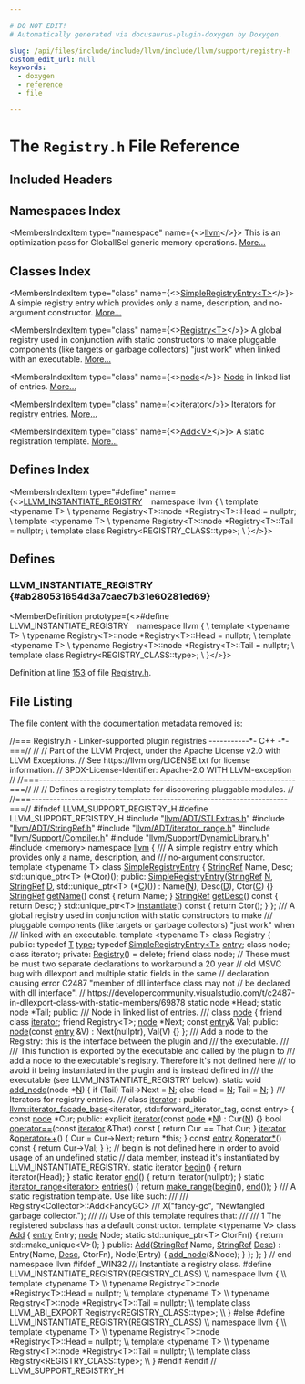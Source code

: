 ```yaml
---

# DO NOT EDIT!
# Automatically generated via docusaurus-plugin-doxygen by Doxygen.

slug: /api/files/include/include/llvm/include/llvm/support/registry-h
custom_edit_url: null
keywords:
  - doxygen
  - reference
  - file

---
```





# The `Registry.h` File Reference

<DoxygenPage pluginConfig={pluginConfig}>



## Included Headers

<IncludesList>
<IncludesListItem
  filePath="llvm/ADT/STLExtras.h"
  permalink="/docs/api/files/include/include/llvm/include/llvm/adt/stlextras-h"
  isLocal="true" />
<IncludesListItem
  filePath="llvm/ADT/StringRef.h"
  permalink="/docs/api/files/include/include/llvm/include/llvm/adt/stringref-h"
  isLocal="true" />
<IncludesListItem
  filePath="llvm/ADT/iterator_range.h"
  permalink="/docs/api/files/include/include/llvm/include/llvm/adt/iterator-range-h"
  isLocal="true" />
<IncludesListItem
  filePath="llvm/Support/Compiler.h"
  permalink="/docs/api/files/include/include/llvm/include/llvm/support/compiler-h"
  isLocal="true" />
<IncludesListItem
  filePath="llvm/Support/DynamicLibrary.h"
  permalink="/docs/api/files/include/include/llvm/include/llvm/support/dynamiclibrary-h"
  isLocal="true" />
<IncludesListItem
  filePath="memory"
  permalink=""
  isLocal="false" />
</IncludesList>

## Namespaces Index

<MembersIndex>

<MembersIndexItem
  type="namespace"
  name={<><a href="/docs/api/namespaces/llvm">llvm</a></>}>
This is an optimization pass for GlobalISel generic memory operations. <a href="/docs/api/namespaces/llvm/#details">More...</a>
</MembersIndexItem>

</MembersIndex>

## Classes Index

<MembersIndex>

<MembersIndexItem
  type="class"
  name={<><a href="/docs/api/classes/llvm/simpleregistryentry">SimpleRegistryEntry&lt;T&gt;</a></>}>
A simple registry entry which provides only a name, description, and no-argument constructor. <a href="/docs/api/classes/llvm/simpleregistryentry/#details">More...</a>
</MembersIndexItem>

<MembersIndexItem
  type="class"
  name={<><a href="/docs/api/classes/llvm/registry">Registry&lt;T&gt;</a></>}>
A global registry used in conjunction with static constructors to make pluggable components (like targets or garbage collectors) &quot;just work&quot; when linked with an executable. <a href="/docs/api/classes/llvm/registry/#details">More...</a>
</MembersIndexItem>

<MembersIndexItem
  type="class"
  name={<><a href="/docs/api/classes/llvm/registry/node">node</a></>}>
<a href="/docs/api/classes/node">Node</a> in linked list of entries. <a href="/docs/api/classes/llvm/registry/node/#details">More...</a>
</MembersIndexItem>

<MembersIndexItem
  type="class"
  name={<><a href="/docs/api/classes/llvm/registry/iterator">iterator</a></>}>
Iterators for registry entries. <a href="/docs/api/classes/llvm/registry/iterator/#details">More...</a>
</MembersIndexItem>

<MembersIndexItem
  type="class"
  name={<><a href="/docs/api/classes/llvm/registry/add">Add&lt;V&gt;</a></>}>
A static registration template. <a href="/docs/api/classes/llvm/registry/add/#details">More...</a>
</MembersIndexItem>

</MembersIndex>

## Defines Index

<MembersIndex>

<MembersIndexItem
  type="#define"
  name={<><a href="#ab280531654d3a7caec7b31e60281ed69">LLVM&#95;INSTANTIATE&#95;REGISTRY</a>&nbsp;&nbsp;&nbsp;  namespace llvm &#123;                                                             \\
  template &lt;typename T&gt;                                                        \\
  typename Registry&lt;T&gt;::node &#42;Registry&lt;T&gt;::Head = nullptr;                     \\
  template &lt;typename T&gt;                                                        \\
  typename Registry&lt;T&gt;::node &#42;Registry&lt;T&gt;::Tail = nullptr;                     \\
  template class Registry&lt;REGISTRY&#95;CLASS::type&gt;;                               \\
  &#125;</>}>
</MembersIndexItem>

</MembersIndex>


<SectionDefinition>

## Defines

### LLVM&#95;INSTANTIATE&#95;REGISTRY {#ab280531654d3a7caec7b31e60281ed69}

<MemberDefinition
  prototype={<>#define LLVM&#95;INSTANTIATE&#95;REGISTRY&nbsp;&nbsp;&nbsp;  namespace llvm &#123;                                                             \\
  template &lt;typename T&gt;                                                        \\
  typename Registry&lt;T&gt;::node &#42;Registry&lt;T&gt;::Head = nullptr;                     \\
  template &lt;typename T&gt;                                                        \\
  typename Registry&lt;T&gt;::node &#42;Registry&lt;T&gt;::Tail = nullptr;                     \\
  template class Registry&lt;REGISTRY&#95;CLASS::type&gt;;                               \\
  &#125;</>}>

Definition at line <a href="#l00153">153</a> of file <a href="/docs/api/files/include/include/llvm/include/llvm/support/registry-h">Registry.h</a>.
</MemberDefinition>

</SectionDefinition>

## File Listing

The file content with the documentation metadata removed is:

<ProgramListing>

<Link id="l00001" /><CodeLine lineNumber="1"><Highlight kind="comment">//=== Registry.h - Linker-supported plugin registries -----------&#42;- C++ -&#42;-===//</Highlight><Highlight kind="normal"></Highlight></CodeLine>
<Link id="l00002" /><CodeLine lineNumber="2"><Highlight kind="normal"></Highlight><Highlight kind="comment">//</Highlight><Highlight kind="normal"></Highlight></CodeLine>
<Link id="l00003" /><CodeLine lineNumber="3"><Highlight kind="normal"></Highlight><Highlight kind="comment">// Part of the LLVM Project, under the Apache License v2.0 with LLVM Exceptions.</Highlight><Highlight kind="normal"></Highlight></CodeLine>
<Link id="l00004" /><CodeLine lineNumber="4"><Highlight kind="normal"></Highlight><Highlight kind="comment">// See https://llvm.org/LICENSE.txt for license information.</Highlight><Highlight kind="normal"></Highlight></CodeLine>
<Link id="l00005" /><CodeLine lineNumber="5"><Highlight kind="normal"></Highlight><Highlight kind="comment">// SPDX-License-Identifier: Apache-2.0 WITH LLVM-exception</Highlight><Highlight kind="normal"></Highlight></CodeLine>
<Link id="l00006" /><CodeLine lineNumber="6"><Highlight kind="normal"></Highlight><Highlight kind="comment">//</Highlight><Highlight kind="normal"></Highlight></CodeLine>
<Link id="l00007" /><CodeLine lineNumber="7"><Highlight kind="normal"></Highlight><Highlight kind="comment">//===----------------------------------------------------------------------===//</Highlight><Highlight kind="normal"></Highlight></CodeLine>
<Link id="l00008" /><CodeLine lineNumber="8"><Highlight kind="normal"></Highlight><Highlight kind="comment">//</Highlight><Highlight kind="normal"></Highlight></CodeLine>
<Link id="l00009" /><CodeLine lineNumber="9"><Highlight kind="normal"></Highlight><Highlight kind="comment">// Defines a registry template for discovering pluggable modules.</Highlight><Highlight kind="normal"></Highlight></CodeLine>
<Link id="l00010" /><CodeLine lineNumber="10"><Highlight kind="normal"></Highlight><Highlight kind="comment">//</Highlight><Highlight kind="normal"></Highlight></CodeLine>
<Link id="l00011" /><CodeLine lineNumber="11"><Highlight kind="normal"></Highlight><Highlight kind="comment">//===----------------------------------------------------------------------===//</Highlight><Highlight kind="normal"></Highlight></CodeLine>
<Link id="l00012" /><CodeLine lineNumber="12"><Highlight kind="normal"></Highlight></CodeLine>
<Link id="l00013" /><CodeLine lineNumber="13"><Highlight kind="normal"></Highlight><Highlight kind="preprocessor">#ifndef LLVM&#95;SUPPORT&#95;REGISTRY&#95;H</Highlight><Highlight kind="normal"></Highlight></CodeLine>
<Link id="l00014" /><CodeLine lineNumber="14"><Highlight kind="normal"></Highlight><Highlight kind="preprocessor">#define LLVM&#95;SUPPORT&#95;REGISTRY&#95;H</Highlight><Highlight kind="normal"></Highlight></CodeLine>
<Link id="l00015" /><CodeLine lineNumber="15"><Highlight kind="normal"></Highlight></CodeLine>
<Link id="l00016" /><CodeLine lineNumber="16"><Highlight kind="normal"></Highlight><Highlight kind="preprocessor">#include &quot;<a href="/docs/api/files/include/include/llvm/include/llvm/adt/stlextras-h">llvm/ADT/STLExtras.h</a>&quot;</Highlight><Highlight kind="normal"></Highlight></CodeLine>
<Link id="l00017" /><CodeLine lineNumber="17"><Highlight kind="normal"></Highlight><Highlight kind="preprocessor">#include &quot;<a href="/docs/api/files/include/include/llvm/include/llvm/adt/stringref-h">llvm/ADT/StringRef.h</a>&quot;</Highlight><Highlight kind="normal"></Highlight></CodeLine>
<Link id="l00018" /><CodeLine lineNumber="18"><Highlight kind="normal"></Highlight><Highlight kind="preprocessor">#include &quot;<a href="/docs/api/files/include/include/llvm/include/llvm/adt/iterator-range-h">llvm/ADT/iterator&#95;range.h</a>&quot;</Highlight><Highlight kind="normal"></Highlight></CodeLine>
<Link id="l00019" /><CodeLine lineNumber="19"><Highlight kind="normal"></Highlight><Highlight kind="preprocessor">#include &quot;<a href="/docs/api/files/include/include/llvm/include/llvm/support/compiler-h">llvm/Support/Compiler.h</a>&quot;</Highlight><Highlight kind="normal"></Highlight></CodeLine>
<Link id="l00020" /><CodeLine lineNumber="20"><Highlight kind="normal"></Highlight><Highlight kind="preprocessor">#include &quot;<a href="/docs/api/files/include/include/llvm/include/llvm/support/dynamiclibrary-h">llvm/Support/DynamicLibrary.h</a>&quot;</Highlight><Highlight kind="normal"></Highlight></CodeLine>
<Link id="l00021" /><CodeLine lineNumber="21"><Highlight kind="normal"></Highlight><Highlight kind="preprocessor">#include &lt;memory&gt;</Highlight><Highlight kind="normal"></Highlight></CodeLine>
<Link id="l00022" /><CodeLine lineNumber="22"><Highlight kind="normal"></Highlight></CodeLine>
<Link id="l00023" /><CodeLine lineNumber="23"><Highlight kind="normal"></Highlight><Highlight kind="keyword">namespace </Highlight><Highlight kind="normal"><a href="/docs/api/namespaces/llvm">llvm</a> &#123;</Highlight><Highlight kind="comment"></Highlight></CodeLine>
<Link id="l00024" /><CodeLine lineNumber="24"><Highlight kind="comment">  /// A simple registry entry which provides only a name, description, and</Highlight></CodeLine>
<Link id="l00025" /><CodeLine lineNumber="25"><Highlight kind="comment">  /// no-argument constructor.</Highlight><Highlight kind="normal"></Highlight></CodeLine>
<Link id="l00026" /><CodeLine lineNumber="26"><Highlight kind="normal">  </Highlight><Highlight kind="keyword">template</Highlight><Highlight kind="normal"> &lt;</Highlight><Highlight kind="keyword">typename</Highlight><Highlight kind="normal"> T&gt;</Highlight></CodeLine>
<Link id="l00027" /><CodeLine lineNumber="27" lineLink="/docs/api/classes/llvm/simpleregistryentry"><Highlight kind="normal">  </Highlight><Highlight kind="keyword">class </Highlight><Highlight kind="normal"><a href="/docs/api/classes/llvm/simpleregistryentry/#a25f610c8dca629b40948f9c13adea575">SimpleRegistryEntry</a> &#123;</Highlight></CodeLine>
<Link id="l00028" /><CodeLine lineNumber="28"><Highlight kind="normal">    <a href="/docs/api/classes/llvm/stringref">StringRef</a> Name, Desc;</Highlight></CodeLine>
<Link id="l00029" /><CodeLine lineNumber="29"><Highlight kind="normal">    std::unique&#95;ptr&lt;T&gt; (&#42;Ctor)();</Highlight></CodeLine>
<Link id="l00030" /><CodeLine lineNumber="30"><Highlight kind="normal"></Highlight></CodeLine>
<Link id="l00031" /><CodeLine lineNumber="31"><Highlight kind="normal">  </Highlight><Highlight kind="keyword">public</Highlight><Highlight kind="normal">:</Highlight></CodeLine>
<Link id="l00032" /><CodeLine lineNumber="32" lineLink="/docs/api/classes/llvm/simpleregistryentry/#a25f610c8dca629b40948f9c13adea575"><Highlight kind="normal">    <a href="/docs/api/classes/llvm/simpleregistryentry/#a25f610c8dca629b40948f9c13adea575">SimpleRegistryEntry</a>(<a href="/docs/api/classes/llvm/stringref">StringRef</a> <a href="/docs/api/files/lib/lib/support/regcomp-c/#a0240ac851181b84ac374872dc5434ee4">N</a>, <a href="/docs/api/classes/llvm/stringref">StringRef</a> <a href="/docs/api/files/lib/lib/ir/builtingcs-cpp/#a6a9f043784cf87001c84980afa76da82">D</a>, std::unique&#95;ptr&lt;T&gt; (&#42;<a href="/docs/api/namespaces/llvm/callingconv/#ac6aa1387c4375260e2468eb5a77fdb4cafd841a49aec1539bc88abc8ff9e170fb">C</a>)())</Highlight></CodeLine>
<Link id="l00033" /><CodeLine lineNumber="33"><Highlight kind="normal">        : Name(<a href="/docs/api/files/lib/lib/support/regcomp-c/#a0240ac851181b84ac374872dc5434ee4">N</a>), Desc(<a href="/docs/api/files/lib/lib/ir/builtingcs-cpp/#a6a9f043784cf87001c84980afa76da82">D</a>), Ctor(<a href="/docs/api/namespaces/llvm/callingconv/#ac6aa1387c4375260e2468eb5a77fdb4cafd841a49aec1539bc88abc8ff9e170fb">C</a>) &#123;&#125;</Highlight></CodeLine>
<Link id="l00034" /><CodeLine lineNumber="34"><Highlight kind="normal"></Highlight></CodeLine>
<Link id="l00035" /><CodeLine lineNumber="35" lineLink="/docs/api/classes/llvm/simpleregistryentry/#a6c78e96b5a34fccbbc2612ce36839761"><Highlight kind="normal">    <a href="/docs/api/classes/llvm/stringref">StringRef</a> <a href="/docs/api/classes/llvm/simpleregistryentry/#a6c78e96b5a34fccbbc2612ce36839761">getName</a>()</Highlight><Highlight kind="keyword"> const </Highlight><Highlight kind="normal">&#123; </Highlight><Highlight kind="keywordflow">return</Highlight><Highlight kind="normal"> Name; &#125;</Highlight></CodeLine>
<Link id="l00036" /><CodeLine lineNumber="36" lineLink="/docs/api/classes/llvm/simpleregistryentry/#a73a2d7d50ed1ffb3d666796555ffae92"><Highlight kind="normal">    <a href="/docs/api/classes/llvm/stringref">StringRef</a> <a href="/docs/api/classes/llvm/simpleregistryentry/#a73a2d7d50ed1ffb3d666796555ffae92">getDesc</a>()</Highlight><Highlight kind="keyword"> const </Highlight><Highlight kind="normal">&#123; </Highlight><Highlight kind="keywordflow">return</Highlight><Highlight kind="normal"> Desc; &#125;</Highlight></CodeLine>
<Link id="l00037" /><CodeLine lineNumber="37" lineLink="/docs/api/classes/llvm/simpleregistryentry/#ae58b7ae4282411dac6873a945485e42b"><Highlight kind="normal">    std::unique&#95;ptr&lt;T&gt; <a href="/docs/api/classes/llvm/simpleregistryentry/#ae58b7ae4282411dac6873a945485e42b">instantiate</a>()</Highlight><Highlight kind="keyword"> const </Highlight><Highlight kind="normal">&#123; </Highlight><Highlight kind="keywordflow">return</Highlight><Highlight kind="normal"> Ctor(); &#125;</Highlight></CodeLine>
<Link id="l00038" /><CodeLine lineNumber="38"><Highlight kind="normal">  &#125;;</Highlight></CodeLine>
<Link id="l00039" /><CodeLine lineNumber="39"><Highlight kind="normal"></Highlight><Highlight kind="comment"></Highlight></CodeLine>
<Link id="l00040" /><CodeLine lineNumber="40"><Highlight kind="comment">  /// A global registry used in conjunction with static constructors to make</Highlight></CodeLine>
<Link id="l00041" /><CodeLine lineNumber="41"><Highlight kind="comment">  /// pluggable components (like targets or garbage collectors) &quot;just work&quot; when</Highlight></CodeLine>
<Link id="l00042" /><CodeLine lineNumber="42"><Highlight kind="comment">  /// linked with an executable.</Highlight><Highlight kind="normal"></Highlight></CodeLine>
<Link id="l00043" /><CodeLine lineNumber="43"><Highlight kind="normal">  </Highlight><Highlight kind="keyword">template</Highlight><Highlight kind="normal"> &lt;</Highlight><Highlight kind="keyword">typename</Highlight><Highlight kind="normal"> T&gt;</Highlight></CodeLine>
<Link id="l00044" /><CodeLine lineNumber="44" lineLink="/docs/api/classes/llvm/registry"><Highlight kind="normal">  </Highlight><Highlight kind="keyword">class </Highlight><Highlight kind="normal">Registry &#123;</Highlight></CodeLine>
<Link id="l00045" /><CodeLine lineNumber="45"><Highlight kind="normal">  </Highlight><Highlight kind="keyword">public</Highlight><Highlight kind="normal">:</Highlight></CodeLine>
<Link id="l00046" /><CodeLine lineNumber="46" lineLink="/docs/api/classes/llvm/registry/#a0da0748c54098b9cb3566f617c02d034"><Highlight kind="normal">    </Highlight><Highlight kind="keyword">typedef</Highlight><Highlight kind="normal"> <a href="/docs/api/files/lib/lib/target/lib/target/mips/mips16isellowering-cpp/#a0acb682b8260ab1c60b918599864e2e5">T</a> <a href="/docs/api/classes/llvm/registry/#a0da0748c54098b9cb3566f617c02d034">type</a>;</Highlight></CodeLine>
<Link id="l00047" /><CodeLine lineNumber="47" lineLink="/docs/api/classes/llvm/registry/#a5cf8a70111ae2d0371e21ea59ed6ecd6"><Highlight kind="normal">    </Highlight><Highlight kind="keyword">typedef</Highlight><Highlight kind="normal"> <a href="/docs/api/classes/llvm/simpleregistryentry">SimpleRegistryEntry&lt;T&gt;</a> <a href="/docs/api/classes/llvm/registry/#a5cf8a70111ae2d0371e21ea59ed6ecd6">entry</a>;</Highlight></CodeLine>
<Link id="l00048" /><CodeLine lineNumber="48"><Highlight kind="normal"></Highlight></CodeLine>
<Link id="l00049" /><CodeLine lineNumber="49"><Highlight kind="normal">    </Highlight><Highlight kind="keyword">class </Highlight><Highlight kind="normal">node;</Highlight></CodeLine>
<Link id="l00050" /><CodeLine lineNumber="50"><Highlight kind="normal">    </Highlight><Highlight kind="keyword">class </Highlight><Highlight kind="normal">iterator;</Highlight></CodeLine>
<Link id="l00051" /><CodeLine lineNumber="51"><Highlight kind="normal"></Highlight></CodeLine>
<Link id="l00052" /><CodeLine lineNumber="52"><Highlight kind="normal">  </Highlight><Highlight kind="keyword">private</Highlight><Highlight kind="normal">:</Highlight></CodeLine>
<Link id="l00053" /><CodeLine lineNumber="53"><Highlight kind="normal">    <a href="/docs/api/namespaces/llvm/#aca4a25208bf939668b7735da53221107">Registry</a>() = </Highlight><Highlight kind="keyword">delete</Highlight><Highlight kind="normal">;</Highlight></CodeLine>
<Link id="l00054" /><CodeLine lineNumber="54"><Highlight kind="normal"></Highlight></CodeLine>
<Link id="l00055" /><CodeLine lineNumber="55" lineLink="/docs/api/classes/llvm/registry/#a3700a7180235e9a28534b15d5922de12"><Highlight kind="normal">    </Highlight><Highlight kind="keyword">friend</Highlight><Highlight kind="normal"> </Highlight><Highlight kind="keyword">class </Highlight><Highlight kind="normal">node;</Highlight></CodeLine>
<Link id="l00056" /><CodeLine lineNumber="56"><Highlight kind="normal">    </Highlight><Highlight kind="comment">// These must be must two separate declarations to workaround a 20 year</Highlight><Highlight kind="normal"></Highlight></CodeLine>
<Link id="l00057" /><CodeLine lineNumber="57"><Highlight kind="normal">    </Highlight><Highlight kind="comment">// old MSVC bug with dllexport and multiple static fields in the same</Highlight><Highlight kind="normal"></Highlight></CodeLine>
<Link id="l00058" /><CodeLine lineNumber="58"><Highlight kind="normal">    </Highlight><Highlight kind="comment">// declaration causing error C2487 &quot;member of dll interface class may not</Highlight><Highlight kind="normal"></Highlight></CodeLine>
<Link id="l00059" /><CodeLine lineNumber="59"><Highlight kind="normal">    </Highlight><Highlight kind="comment">// be declared with dll interface&quot;.</Highlight><Highlight kind="normal"></Highlight></CodeLine>
<Link id="l00060" /><CodeLine lineNumber="60"><Highlight kind="normal">    </Highlight><Highlight kind="comment">// https://developercommunity.visualstudio.com/t/c2487-in-dllexport-class-with-static-members/69878</Highlight><Highlight kind="normal"></Highlight></CodeLine>
<Link id="l00061" /><CodeLine lineNumber="61"><Highlight kind="normal">    </Highlight><Highlight kind="keyword">static</Highlight><Highlight kind="normal"> node &#42;Head;</Highlight></CodeLine>
<Link id="l00062" /><CodeLine lineNumber="62"><Highlight kind="normal">    </Highlight><Highlight kind="keyword">static</Highlight><Highlight kind="normal"> node &#42;Tail;</Highlight></CodeLine>
<Link id="l00063" /><CodeLine lineNumber="63"><Highlight kind="normal"></Highlight></CodeLine>
<Link id="l00064" /><CodeLine lineNumber="64"><Highlight kind="normal">  </Highlight><Highlight kind="keyword">public</Highlight><Highlight kind="normal">:</Highlight><Highlight kind="comment"></Highlight></CodeLine>
<Link id="l00065" /><CodeLine lineNumber="65"><Highlight kind="comment">    /// Node in linked list of entries.</Highlight></CodeLine>
<Link id="l00066" /><CodeLine lineNumber="66"><Highlight kind="comment">    ///</Highlight><Highlight kind="normal"></Highlight></CodeLine>
<Link id="l00067" /><CodeLine lineNumber="67" lineLink="/docs/api/classes/llvm/registry/node"><Highlight kind="normal">    </Highlight><Highlight kind="keyword">class </Highlight><Highlight kind="normal"><a href="/docs/api/classes/llvm/registry/node/#a91f54c295650da39b86bcb7a82bdc598">node</a> &#123;</Highlight></CodeLine>
<Link id="l00068" /><CodeLine lineNumber="68" lineLink="/docs/api/classes/llvm/registry/node/#a67171474c4da6cc8efe0c7fafefd2b2d"><Highlight kind="normal">      </Highlight><Highlight kind="keyword">friend</Highlight><Highlight kind="normal"> </Highlight><Highlight kind="keyword">class </Highlight><Highlight kind="normal"><a href="/docs/api/classes/llvm/registry/node/#a67171474c4da6cc8efe0c7fafefd2b2d">iterator</a>;</Highlight></CodeLine>
<Link id="l00069" /><CodeLine lineNumber="69"><Highlight kind="normal">      </Highlight><Highlight kind="keyword">friend</Highlight><Highlight kind="normal"> Registry&lt;T&gt;;</Highlight></CodeLine>
<Link id="l00070" /><CodeLine lineNumber="70"><Highlight kind="normal"></Highlight></CodeLine>
<Link id="l00071" /><CodeLine lineNumber="71"><Highlight kind="normal">      <a href="/docs/api/classes/llvm/registry/node/#a91f54c295650da39b86bcb7a82bdc598">node</a> &#42;Next;</Highlight></CodeLine>
<Link id="l00072" /><CodeLine lineNumber="72"><Highlight kind="normal">      </Highlight><Highlight kind="keyword">const</Highlight><Highlight kind="normal"> <a href="/docs/api/classes/llvm/registry/#a5cf8a70111ae2d0371e21ea59ed6ecd6">entry</a>&amp; Val;</Highlight></CodeLine>
<Link id="l00073" /><CodeLine lineNumber="73"><Highlight kind="normal"></Highlight></CodeLine>
<Link id="l00074" /><CodeLine lineNumber="74"><Highlight kind="normal">    </Highlight><Highlight kind="keyword">public</Highlight><Highlight kind="normal">:</Highlight></CodeLine>
<Link id="l00075" /><CodeLine lineNumber="75" lineLink="/docs/api/classes/llvm/registry/node/#a91f54c295650da39b86bcb7a82bdc598"><Highlight kind="normal">      <a href="/docs/api/classes/llvm/registry/node/#a91f54c295650da39b86bcb7a82bdc598">node</a>(</Highlight><Highlight kind="keyword">const</Highlight><Highlight kind="normal"> <a href="/docs/api/classes/llvm/registry/#a5cf8a70111ae2d0371e21ea59ed6ecd6">entry</a> &amp;V) : Next(nullptr), Val(V) &#123;&#125;</Highlight></CodeLine>
<Link id="l00076" /><CodeLine lineNumber="76"><Highlight kind="normal">    &#125;;</Highlight></CodeLine>
<Link id="l00077" /><CodeLine lineNumber="77"><Highlight kind="normal"></Highlight><Highlight kind="comment"></Highlight></CodeLine>
<Link id="l00078" /><CodeLine lineNumber="78"><Highlight kind="comment">    /// Add a node to the Registry: this is the interface between the plugin and</Highlight></CodeLine>
<Link id="l00079" /><CodeLine lineNumber="79"><Highlight kind="comment">    /// the executable.</Highlight></CodeLine>
<Link id="l00080" /><CodeLine lineNumber="80"><Highlight kind="comment">    ///</Highlight></CodeLine>
<Link id="l00081" /><CodeLine lineNumber="81"><Highlight kind="comment">    /// This function is exported by the executable and called by the plugin to</Highlight></CodeLine>
<Link id="l00082" /><CodeLine lineNumber="82"><Highlight kind="comment">    /// add a node to the executable&#39;s registry. Therefore it&#39;s not defined here</Highlight></CodeLine>
<Link id="l00083" /><CodeLine lineNumber="83"><Highlight kind="comment">    /// to avoid it being instantiated in the plugin and is instead defined in</Highlight></CodeLine>
<Link id="l00084" /><CodeLine lineNumber="84"><Highlight kind="comment">    /// the executable (see LLVM&#95;INSTANTIATE&#95;REGISTRY below).</Highlight><Highlight kind="normal"></Highlight></CodeLine>
<Link id="l00085" /><CodeLine lineNumber="85" lineLink="/docs/api/classes/llvm/registry/#af1684cbe4fb121267dd3ae2f222f5086"><Highlight kind="normal">    </Highlight><Highlight kind="keyword">static</Highlight><Highlight kind="normal"> </Highlight><Highlight kind="keywordtype">void</Highlight><Highlight kind="normal"> <a href="/docs/api/classes/llvm/registry/#af1684cbe4fb121267dd3ae2f222f5086">add&#95;node</a>(node &#42;<a href="/docs/api/files/lib/lib/support/regcomp-c/#a0240ac851181b84ac374872dc5434ee4">N</a>) &#123;</Highlight></CodeLine>
<Link id="l00086" /><CodeLine lineNumber="86"><Highlight kind="normal">      </Highlight><Highlight kind="keywordflow">if</Highlight><Highlight kind="normal"> (Tail)</Highlight></CodeLine>
<Link id="l00087" /><CodeLine lineNumber="87"><Highlight kind="normal">        Tail-&gt;Next = <a href="/docs/api/files/lib/lib/support/regcomp-c/#a0240ac851181b84ac374872dc5434ee4">N</a>;</Highlight></CodeLine>
<Link id="l00088" /><CodeLine lineNumber="88"><Highlight kind="normal">      </Highlight><Highlight kind="keywordflow">else</Highlight><Highlight kind="normal"></Highlight></CodeLine>
<Link id="l00089" /><CodeLine lineNumber="89"><Highlight kind="normal">        Head = <a href="/docs/api/files/lib/lib/support/regcomp-c/#a0240ac851181b84ac374872dc5434ee4">N</a>;</Highlight></CodeLine>
<Link id="l00090" /><CodeLine lineNumber="90"><Highlight kind="normal">      Tail = <a href="/docs/api/files/lib/lib/support/regcomp-c/#a0240ac851181b84ac374872dc5434ee4">N</a>;</Highlight></CodeLine>
<Link id="l00091" /><CodeLine lineNumber="91"><Highlight kind="normal">    &#125;</Highlight></CodeLine>
<Link id="l00092" /><CodeLine lineNumber="92"><Highlight kind="normal"></Highlight><Highlight kind="comment"></Highlight></CodeLine>
<Link id="l00093" /><CodeLine lineNumber="93"><Highlight kind="comment">    /// Iterators for registry entries.</Highlight></CodeLine>
<Link id="l00094" /><CodeLine lineNumber="94"><Highlight kind="comment">    ///</Highlight><Highlight kind="normal"></Highlight></CodeLine>
<Link id="l00095" /><CodeLine lineNumber="95" lineLink="/docs/api/classes/llvm/registry/iterator"><Highlight kind="normal">    </Highlight><Highlight kind="keyword">class </Highlight><Highlight kind="normal"><a href="/docs/api/classes/llvm/registry/iterator/#a7976112942726ac39e40f2b92e43504a">iterator</a></Highlight></CodeLine>
<Link id="l00096" /><CodeLine lineNumber="96"><Highlight kind="normal">        : </Highlight><Highlight kind="keyword">public</Highlight><Highlight kind="normal"> <a href="/docs/api/classes/llvm/iterator-facade-base">llvm::iterator&#95;facade&#95;base</a>&lt;iterator, std::forward&#95;iterator&#95;tag,</Highlight></CodeLine>
<Link id="l00097" /><CodeLine lineNumber="97"><Highlight kind="normal">                                            const entry&gt; &#123;</Highlight></CodeLine>
<Link id="l00098" /><CodeLine lineNumber="98"><Highlight kind="normal">      </Highlight><Highlight kind="keyword">const</Highlight><Highlight kind="normal"> <a href="/docs/api/classes/llvm/registry/node">node</a> &#42;Cur;</Highlight></CodeLine>
<Link id="l00099" /><CodeLine lineNumber="99"><Highlight kind="normal"></Highlight></CodeLine>
<Link id="l00100" /><CodeLine lineNumber="100"><Highlight kind="normal">    </Highlight><Highlight kind="keyword">public</Highlight><Highlight kind="normal">:</Highlight></CodeLine>
<Link id="l00101" /><CodeLine lineNumber="101" lineLink="/docs/api/classes/llvm/registry/iterator/#a7976112942726ac39e40f2b92e43504a"><Highlight kind="normal">      </Highlight><Highlight kind="keyword">explicit</Highlight><Highlight kind="normal"> <a href="/docs/api/classes/llvm/registry/iterator/#a7976112942726ac39e40f2b92e43504a">iterator</a>(</Highlight><Highlight kind="keyword">const</Highlight><Highlight kind="normal"> <a href="/docs/api/classes/llvm/registry/node">node</a> &#42;<a href="/docs/api/files/lib/lib/support/regcomp-c/#a0240ac851181b84ac374872dc5434ee4">N</a>) : Cur(<a href="/docs/api/files/lib/lib/support/regcomp-c/#a0240ac851181b84ac374872dc5434ee4">N</a>) &#123;&#125;</Highlight></CodeLine>
<Link id="l00102" /><CodeLine lineNumber="102"><Highlight kind="normal"></Highlight></CodeLine>
<Link id="l00103" /><CodeLine lineNumber="103" lineLink="/docs/api/classes/llvm/registry/iterator/#ad1e72af18503fe2a96a4559534a5416f"><Highlight kind="normal">      </Highlight><Highlight kind="keywordtype">bool</Highlight><Highlight kind="normal"> <a href="/docs/api/classes/llvm/registry/iterator/#ad1e72af18503fe2a96a4559534a5416f">operator==</a>(</Highlight><Highlight kind="keyword">const</Highlight><Highlight kind="normal"> <a href="/docs/api/classes/llvm/registry/iterator/#a7976112942726ac39e40f2b92e43504a">iterator</a> &amp;That)</Highlight><Highlight kind="keyword"> const </Highlight><Highlight kind="normal">&#123; </Highlight><Highlight kind="keywordflow">return</Highlight><Highlight kind="normal"> Cur == That.Cur; &#125;</Highlight></CodeLine>
<Link id="l00104" /><CodeLine lineNumber="104" lineLink="/docs/api/classes/llvm/registry/iterator/#a62e1118d0739644e69ccbd645c057cc8"><Highlight kind="normal">      <a href="/docs/api/classes/llvm/registry/iterator/#a7976112942726ac39e40f2b92e43504a">iterator</a> &amp;<a href="/docs/api/classes/llvm/registry/iterator/#a62e1118d0739644e69ccbd645c057cc8">operator++</a>() &#123; Cur = Cur-&gt;Next; </Highlight><Highlight kind="keywordflow">return</Highlight><Highlight kind="normal"> &#42;</Highlight><Highlight kind="keyword">this</Highlight><Highlight kind="normal">; &#125;</Highlight></CodeLine>
<Link id="l00105" /><CodeLine lineNumber="105" lineLink="/docs/api/classes/llvm/registry/iterator/#a182ad49da790af764543dd073775c8a8"><Highlight kind="normal">      </Highlight><Highlight kind="keyword">const</Highlight><Highlight kind="normal"> <a href="/docs/api/classes/llvm/registry/#a5cf8a70111ae2d0371e21ea59ed6ecd6">entry</a> &amp;<a href="/docs/api/classes/llvm/registry/iterator/#a182ad49da790af764543dd073775c8a8">operator&#42;</a>()</Highlight><Highlight kind="keyword"> const </Highlight><Highlight kind="normal">&#123; </Highlight><Highlight kind="keywordflow">return</Highlight><Highlight kind="normal"> Cur-&gt;Val; &#125;</Highlight></CodeLine>
<Link id="l00106" /><CodeLine lineNumber="106"><Highlight kind="normal">    &#125;;</Highlight></CodeLine>
<Link id="l00107" /><CodeLine lineNumber="107"><Highlight kind="normal"></Highlight></CodeLine>
<Link id="l00108" /><CodeLine lineNumber="108"><Highlight kind="normal">    </Highlight><Highlight kind="comment">// begin is not defined here in order to avoid usage of an undefined static</Highlight><Highlight kind="normal"></Highlight></CodeLine>
<Link id="l00109" /><CodeLine lineNumber="109"><Highlight kind="normal">    </Highlight><Highlight kind="comment">// data member, instead it&#39;s instantiated by LLVM&#95;INSTANTIATE&#95;REGISTRY.</Highlight><Highlight kind="normal"></Highlight></CodeLine>
<Link id="l00110" /><CodeLine lineNumber="110" lineLink="/docs/api/classes/llvm/registry/#a9dc332270dda5e925cf18a14e8cf3db1"><Highlight kind="normal">    </Highlight><Highlight kind="keyword">static</Highlight><Highlight kind="normal"> iterator <a href="/docs/api/classes/llvm/registry/#a9dc332270dda5e925cf18a14e8cf3db1">begin</a>() &#123; </Highlight><Highlight kind="keywordflow">return</Highlight><Highlight kind="normal"> iterator(Head); &#125;</Highlight></CodeLine>
<Link id="l00111" /><CodeLine lineNumber="111" lineLink="/docs/api/classes/llvm/registry/#a002b989f3205e940358dd756fa27d4ae"><Highlight kind="normal">    </Highlight><Highlight kind="keyword">static</Highlight><Highlight kind="normal"> iterator <a href="/docs/api/classes/llvm/registry/#a002b989f3205e940358dd756fa27d4ae">end</a>()   &#123; </Highlight><Highlight kind="keywordflow">return</Highlight><Highlight kind="normal"> iterator(</Highlight><Highlight kind="keyword">nullptr</Highlight><Highlight kind="normal">); &#125;</Highlight></CodeLine>
<Link id="l00112" /><CodeLine lineNumber="112"><Highlight kind="normal"></Highlight></CodeLine>
<Link id="l00113" /><CodeLine lineNumber="113" lineLink="/docs/api/classes/llvm/registry/#a0838149ab5b1fc81ad2a593d309ed70a"><Highlight kind="normal">    </Highlight><Highlight kind="keyword">static</Highlight><Highlight kind="normal"> <a href="/docs/api/classes/llvm/iterator-range">iterator&#95;range&lt;iterator&gt;</a> <a href="/docs/api/classes/llvm/registry/#a0838149ab5b1fc81ad2a593d309ed70a">entries</a>() &#123;</Highlight></CodeLine>
<Link id="l00114" /><CodeLine lineNumber="114"><Highlight kind="normal">      </Highlight><Highlight kind="keywordflow">return</Highlight><Highlight kind="normal"> <a href="/docs/api/namespaces/llvm/#a341215803e83773a3e97860dc291f121">make&#95;range</a>(<a href="/docs/api/classes/llvm/registry/#a9dc332270dda5e925cf18a14e8cf3db1">begin</a>(), <a href="/docs/api/classes/llvm/registry/#a002b989f3205e940358dd756fa27d4ae">end</a>());</Highlight></CodeLine>
<Link id="l00115" /><CodeLine lineNumber="115"><Highlight kind="normal">    &#125;</Highlight></CodeLine>
<Link id="l00116" /><CodeLine lineNumber="116"><Highlight kind="normal"></Highlight><Highlight kind="comment"></Highlight></CodeLine>
<Link id="l00117" /><CodeLine lineNumber="117"><Highlight kind="comment">    /// A static registration template. Use like such:</Highlight></CodeLine>
<Link id="l00118" /><CodeLine lineNumber="118"><Highlight kind="comment">    ///</Highlight></CodeLine>
<Link id="l00119" /><CodeLine lineNumber="119"><Highlight kind="comment">    ///   Registry&lt;Collector&gt;::Add&lt;FancyGC&gt;</Highlight></CodeLine>
<Link id="l00120" /><CodeLine lineNumber="120"><Highlight kind="comment">    ///   X(&quot;fancy-gc&quot;, &quot;Newfangled garbage collector.&quot;);</Highlight></CodeLine>
<Link id="l00121" /><CodeLine lineNumber="121"><Highlight kind="comment">    ///</Highlight></CodeLine>
<Link id="l00122" /><CodeLine lineNumber="122"><Highlight kind="comment">    /// Use of this template requires that:</Highlight></CodeLine>
<Link id="l00123" /><CodeLine lineNumber="123"><Highlight kind="comment">    ///</Highlight></CodeLine>
<Link id="l00124" /><CodeLine lineNumber="124"><Highlight kind="comment">    ///  1 The registered subclass has a default constructor.</Highlight><Highlight kind="normal"></Highlight></CodeLine>
<Link id="l00125" /><CodeLine lineNumber="125"><Highlight kind="normal">    </Highlight><Highlight kind="keyword">template</Highlight><Highlight kind="normal"> &lt;</Highlight><Highlight kind="keyword">typename</Highlight><Highlight kind="normal"> V&gt;</Highlight></CodeLine>
<Link id="l00126" /><CodeLine lineNumber="126" lineLink="/docs/api/classes/llvm/registry/add"><Highlight kind="normal">    </Highlight><Highlight kind="keyword">class </Highlight><Highlight kind="normal"><a href="/docs/api/classes/llvm/registry/add/#ac5b70b4613a5f63824dada72bf86a2ff">Add</a> &#123;</Highlight></CodeLine>
<Link id="l00127" /><CodeLine lineNumber="127"><Highlight kind="normal">      <a href="/docs/api/classes/llvm/registry/#a5cf8a70111ae2d0371e21ea59ed6ecd6">entry</a> Entry;</Highlight></CodeLine>
<Link id="l00128" /><CodeLine lineNumber="128"><Highlight kind="normal">      <a href="/docs/api/classes/llvm/registry/node">node</a> Node;</Highlight></CodeLine>
<Link id="l00129" /><CodeLine lineNumber="129"><Highlight kind="normal"></Highlight></CodeLine>
<Link id="l00130" /><CodeLine lineNumber="130"><Highlight kind="normal">      </Highlight><Highlight kind="keyword">static</Highlight><Highlight kind="normal"> std::unique&#95;ptr&lt;T&gt; CtorFn() &#123; </Highlight><Highlight kind="keywordflow">return</Highlight><Highlight kind="normal"> std::make&#95;unique&lt;V&gt;(); &#125;</Highlight></CodeLine>
<Link id="l00131" /><CodeLine lineNumber="131"><Highlight kind="normal"></Highlight></CodeLine>
<Link id="l00132" /><CodeLine lineNumber="132"><Highlight kind="normal">    </Highlight><Highlight kind="keyword">public</Highlight><Highlight kind="normal">:</Highlight></CodeLine>
<Link id="l00133" /><CodeLine lineNumber="133" lineLink="/docs/api/classes/llvm/registry/add/#ac5b70b4613a5f63824dada72bf86a2ff"><Highlight kind="normal">      <a href="/docs/api/classes/llvm/registry/add/#ac5b70b4613a5f63824dada72bf86a2ff">Add</a>(<a href="/docs/api/classes/llvm/stringref">StringRef</a> Name, <a href="/docs/api/classes/llvm/stringref">StringRef</a> <a href="/docs/api/namespaces/llvm/#a4de98a9acffcef5bb4b31862cb8c72ac">Desc</a>)</Highlight></CodeLine>
<Link id="l00134" /><CodeLine lineNumber="134"><Highlight kind="normal">          : Entry(Name, <a href="/docs/api/namespaces/llvm/#a4de98a9acffcef5bb4b31862cb8c72ac">Desc</a>, CtorFn), Node(Entry) &#123;</Highlight></CodeLine>
<Link id="l00135" /><CodeLine lineNumber="135"><Highlight kind="normal">        <a href="/docs/api/classes/llvm/registry/#af1684cbe4fb121267dd3ae2f222f5086">add&#95;node</a>(&amp;Node);</Highlight></CodeLine>
<Link id="l00136" /><CodeLine lineNumber="136"><Highlight kind="normal">      &#125;</Highlight></CodeLine>
<Link id="l00137" /><CodeLine lineNumber="137"><Highlight kind="normal">    &#125;;</Highlight></CodeLine>
<Link id="l00138" /><CodeLine lineNumber="138"><Highlight kind="normal">  &#125;;</Highlight></CodeLine>
<Link id="l00139" /><CodeLine lineNumber="139"><Highlight kind="normal"></Highlight></CodeLine>
<Link id="l00140" /><CodeLine lineNumber="140"><Highlight kind="normal">&#125; </Highlight><Highlight kind="comment">// end namespace llvm</Highlight><Highlight kind="normal"></Highlight></CodeLine>
<Link id="l00141" /><CodeLine lineNumber="141"><Highlight kind="normal"></Highlight></CodeLine>
<Link id="l00142" /><CodeLine lineNumber="142"><Highlight kind="normal"></Highlight><Highlight kind="preprocessor">#ifdef &#95;WIN32</Highlight><Highlight kind="comment"></Highlight></CodeLine>
<Link id="l00143" /><CodeLine lineNumber="143"><Highlight kind="comment">/// Instantiate a registry class.</Highlight><Highlight kind="normal"></Highlight></CodeLine>
<Link id="l00144" /><CodeLine lineNumber="144"><Highlight kind="normal"></Highlight><Highlight kind="preprocessor">#define LLVM&#95;INSTANTIATE&#95;REGISTRY(REGISTRY&#95;CLASS)                              \\</Highlight></CodeLine>
<Link id="l00145" /><CodeLine lineNumber="145"><Highlight kind="preprocessor">  namespace llvm &#123;                                                             \\</Highlight></CodeLine>
<Link id="l00146" /><CodeLine lineNumber="146"><Highlight kind="preprocessor">  template &lt;typename T&gt;                                                        \\</Highlight></CodeLine>
<Link id="l00147" /><CodeLine lineNumber="147"><Highlight kind="preprocessor">  typename Registry&lt;T&gt;::node &#42;Registry&lt;T&gt;::Head = nullptr;                     \\</Highlight></CodeLine>
<Link id="l00148" /><CodeLine lineNumber="148"><Highlight kind="preprocessor">  template &lt;typename T&gt;                                                        \\</Highlight></CodeLine>
<Link id="l00149" /><CodeLine lineNumber="149"><Highlight kind="preprocessor">  typename Registry&lt;T&gt;::node &#42;Registry&lt;T&gt;::Tail = nullptr;                     \\</Highlight></CodeLine>
<Link id="l00150" /><CodeLine lineNumber="150"><Highlight kind="preprocessor">  template class LLVM&#95;ABI&#95;EXPORT Registry&lt;REGISTRY&#95;CLASS::type&gt;;               \\</Highlight></CodeLine>
<Link id="l00151" /><CodeLine lineNumber="151"><Highlight kind="preprocessor">  &#125;</Highlight><Highlight kind="normal"></Highlight></CodeLine>
<Link id="l00152" /><CodeLine lineNumber="152"><Highlight kind="normal"></Highlight><Highlight kind="preprocessor">#else</Highlight><Highlight kind="normal"></Highlight></CodeLine>
<Link id="l00153" /><CodeLine lineNumber="153" lineLink="#ab280531654d3a7caec7b31e60281ed69"><Highlight kind="normal"></Highlight><Highlight kind="preprocessor">#define LLVM&#95;INSTANTIATE&#95;REGISTRY(REGISTRY&#95;CLASS)                              \\</Highlight></CodeLine>
<Link id="l00154" /><CodeLine lineNumber="154"><Highlight kind="preprocessor">  namespace llvm &#123;                                                             \\</Highlight></CodeLine>
<Link id="l00155" /><CodeLine lineNumber="155"><Highlight kind="preprocessor">  template &lt;typename T&gt;                                                        \\</Highlight></CodeLine>
<Link id="l00156" /><CodeLine lineNumber="156"><Highlight kind="preprocessor">  typename Registry&lt;T&gt;::node &#42;Registry&lt;T&gt;::Head = nullptr;                     \\</Highlight></CodeLine>
<Link id="l00157" /><CodeLine lineNumber="157"><Highlight kind="preprocessor">  template &lt;typename T&gt;                                                        \\</Highlight></CodeLine>
<Link id="l00158" /><CodeLine lineNumber="158"><Highlight kind="preprocessor">  typename Registry&lt;T&gt;::node &#42;Registry&lt;T&gt;::Tail = nullptr;                     \\</Highlight></CodeLine>
<Link id="l00159" /><CodeLine lineNumber="159"><Highlight kind="preprocessor">  template class Registry&lt;REGISTRY&#95;CLASS::type&gt;;                               \\</Highlight></CodeLine>
<Link id="l00160" /><CodeLine lineNumber="160"><Highlight kind="preprocessor">  &#125;</Highlight><Highlight kind="normal"></Highlight></CodeLine>
<Link id="l00161" /><CodeLine lineNumber="161"><Highlight kind="normal"></Highlight><Highlight kind="preprocessor">#endif</Highlight><Highlight kind="normal"></Highlight></CodeLine>
<Link id="l00162" /><CodeLine lineNumber="162"><Highlight kind="normal"></Highlight></CodeLine>
<Link id="l00163" /><CodeLine lineNumber="163"><Highlight kind="normal"></Highlight><Highlight kind="preprocessor">#endif </Highlight><Highlight kind="comment">// LLVM&#95;SUPPORT&#95;REGISTRY&#95;H</Highlight><Highlight kind="normal"></Highlight></CodeLine>

</ProgramListing>

</DoxygenPage>
